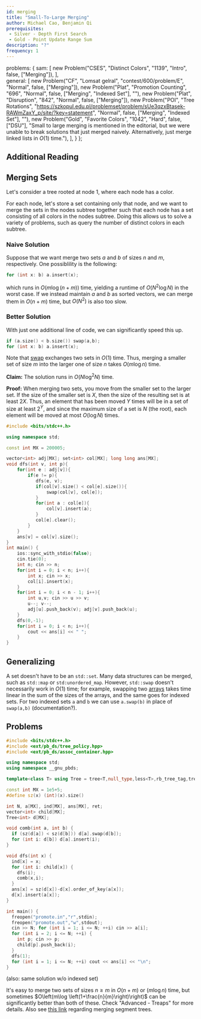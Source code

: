 ```yaml
---
id: merging
title: "Small-To-Large Merging"
author: Michael Cao, Benjamin Qi
prerequisites: 
 - Silver - Depth First Search
 - Gold - Point Update Range Sum
description: "?"
frequency: 1
---
```



  problems: {
    sam: [
      new Problem("CSES", "Distinct Colors", "1139", "Intro", false, ["Merging"]),
    ],   
    general: [
      new Problem("CF", "Lomsat gelral", "contest/600/problem/E", "Normal", false, ["Merging"]),
      new Problem("Plat", "Promotion Counting", "696", "Normal", false, ["Merging", "Indexed Set"], ""),
      new Problem("Plat", "Disruption", "842", "Normal", false, ["Merging"]),
      new Problem("POI", "Tree Rotations", "https://szkopul.edu.pl/problemset/problem/sUe3qzxBtasek-RAWmZaxY_p/site/?key=statement", "Normal", false, ["Merging", "Indexed Set"], ""),
      new Problem("Gold", "Favorite Colors", "1042", "Hard", false, ["DSU"], "Small to large merging is mentioned in the editorial, but we were unable to break solutions that just merged naively. Alternatively, just merge linked lists in $O(1)$ time."),
    ],
  }
};

## Additional Reading

<resources>
  <resource source="CPH" title="18.4 - Merging Data Structures"></resource>
  <resource source="CF" title="Arpa - Sack (DSU on Tree)" url="blog/entry/44351"></resource>
  <resource source="CF" title="tuwuna - Explaining DSU on Trees" url="blog/entry/67696"></resource>
</resources>

## Merging Sets

<problems-list problems={metadata.problems.sam} />

Let's consider a tree rooted at node $1$, where each node has a color.

For each node, let's store a set containing only that node, and we want to merge the sets in the nodes subtree together such that each node has a set consisting of all colors in the nodes subtree. Doing this allows us to solve a variety of problems, such as query the number of distinct colors in each subtree. 

### Naive Solution

Suppose that we want merge two sets $a$ and $b$ of sizes $n$ and $m$, respectively. One possiblility is the following:

```cpp
for (int x: b) a.insert(x);
```

which runs in $O(m\log (n+m))$ time, yielding a runtime of $O(N^2\log N)$ in the worst case. If we instead maintain $a$ and $b$ as sorted vectors, we can merge them in $O(n+m)$ time, but $O(N^2)$ is also too slow.

### Better Solution

With just one additional line of code, we can significantly speed this up. 

```cpp
if (a.size() < b.size()) swap(a,b);
for (int x: b) a.insert(x);
``` 

Note that [swap](http://www.cplusplus.com/reference/utility/swap/) exchanges two sets in $O(1)$ time. Thus, merging a smaller set of size $m$ into the larger one of size $n$ takes $O(m\log n)$ time.

**Claim:** The solution runs in $O(N\log^2N)$ time.

**Proof:** When merging two sets, you move from the smaller set to the larger set. If the size of the smaller set is $X$, then the size of the resulting set is at least $2X$. Thus, an element that has been moved $Y$ times will be in a set of size at least $2^Y$, and since the maximum size of a set is $N$ (the root), each element will be moved at most $O(\log N$) times.

<spoiler title="Full Code">

```cpp
#include <bits/stdc++.h>

using namespace std;

const int MX = 200005;

vector<int> adj[MX]; set<int> col[MX]; long long ans[MX];
void dfs(int v, int p){
    for(int e : adj[v]){
        if(e != p){
           dfs(e, v);
           if(col[v].size() < col[e].size()){
               swap(col[v], col[e]);
           }
           for(int a : col[e]){
               col[v].insert(a);
           }
           col[e].clear();
        }
    }
    ans[v] = col[v].size();
}
int main() {
    ios::sync_with_stdio(false);
    cin.tie(0);
    int n; cin >> n;
    for(int i = 0; i < n; i++){
        int x; cin >> x;
        col[i].insert(x);
    }
    for(int i = 0; i < n - 1; i++){
        int u,v; cin >> u >> v;
        u--; v--;
        adj[u].push_back(v); adj[v].push_back(u);
    }
    dfs(0,-1);
    for(int i = 0; i < n; i++){
        cout << ans[i] << " ";
    }
}
```

</spoiler>

## Generalizing

A set doesn't have to be an `std::set`. Many data structures can be merged, such as `std::map` or `std:unordered_map`. However, `std::swap` doesn't necessarily work in $O(1)$ time; for example, swapping two [arrays](http://www.cplusplus.com/reference/array/array/swap/) takes time linear in the sum of the sizes of the arrays, and the same goes for indexed sets. For two indexed sets `a` and `b` we can use `a.swap(b)` in place of `swap(a,b)` (documentation?).

## Problems

<problems-list problems={metadata.problems.general} />

<spoiler title="Solution to Promotion Counting">

```cpp
#include <bits/stdc++.h>
#include <ext/pb_ds/tree_policy.hpp>
#include <ext/pb_ds/assoc_container.hpp>

using namespace std;
using namespace __gnu_pbds;

template<class T> using Tree = tree<T,null_type,less<T>,rb_tree_tag,tree_order_statistics_node_update>;

const int MX = 1e5+5;
#define sz(x) (int)(x).size()

int N, a[MX], ind[MX], ans[MX], ret;
vector<int> child[MX];
Tree<int> d[MX];

void comb(int a, int b) {
  if (sz(d[a]) < sz(d[b])) d[a].swap(d[b]);
  for (int i: d[b]) d[a].insert(i);
}

void dfs(int x) {
  ind[x] = x; 
  for (int i: child[x]) {
    dfs(i);
    comb(x,i);
  }
  ans[x] = sz(d[x])-d[x].order_of_key(a[x]);
  d[x].insert(a[x]);
}

int main() {
  freopen("promote.in","r",stdin);
  freopen("promote.out","w",stdout);
  cin >> N; for (int i = 1; i <= N; ++i) cin >> a[i];
  for (int i = 2; i <= N; ++i) {
    int p; cin >> p;
    child[p].push_back(i);
  }
  dfs(1); 
  for (int i = 1; i <= N; ++i) cout << ans[i] << "\n";
}
```

</spoiler>

(also: same solution w/o indexed set)

<optional-content title="Faster Merging">

It's easy to merge two sets of sizes $n\ge m$ in $O(n+m)$ or $(m\log n)$ time, but sometimes $O\left(m\log \left(1+\frac{n}{m}\right)\right)$ can be significantly better than both of these. Check "Advanced - Treaps" for more details. Also see [this link](https://codeforces.com/blog/entry/49446) regarding merging segment trees.

</optional-content>